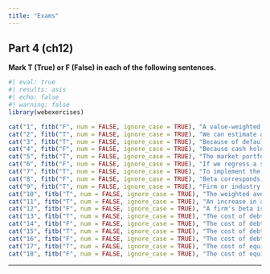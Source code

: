 ```yaml
---
title: "Exams"
---
```


## Part 4 (ch12)

**Mark T (True) or F (False) in each of the following sentences.**

::: {.webex-check .webex-box}

```r
#| eval: true
#| results: asis
#| echo: false
#| warning: false
library(webexercises)

cat("1", fitb("F", num = FALSE, ignore_case = TRUE), "A value-weighted portfolio is an equal-ownership portfolio.", "\n\n")
cat("2", fitb("T", num = FALSE, ignore_case = TRUE), "We can estimate a project’s cost of capital based on the asset or unlevered cost of capital of comparable firms in the same line of business.", "\n\n")
cat("3", fitb("T", num = FALSE, ignore_case = TRUE), "Because of default risk, the debt cost of capital, which is its expected return to investors, is less than its yield to maturity, which is its promised return.", "\n\n")
cat("4", fitb("F", num = FALSE, ignore_case = TRUE), "Because cash holdings will reduce a firm’s equity beta, when unlevering betas we can use the firm’s net debt, which is debt plus excess cash.", "\n\n")
cat("5", fitb("T", num = FALSE, ignore_case = TRUE), "The market portfolio is a value-weighted portfolio of all securities traded in the market. According to the CAPM, the market portfolio is efficient.", "\n\n")
cat("6", fitb("F", num = FALSE, ignore_case = TRUE), "If we regress a stock’s excess returns against the market’s excess returns, the intercept is the stock’s beta.", "\n\n")
cat("7", fitb("T", num = FALSE, ignore_case = TRUE), "To implement the CAPM, we must (a) construct the market portfolio, and determine its expected excess return over the risk-free interest rate, and (b) estimate the stock’s beta, or sensitivity to the market portfolio.", "\n\n")
cat("8", fitb("F", num = FALSE, ignore_case = TRUE), "Beta corresponds to the slope of the best fitting line in the plot of a security’s excess returns versus the market’s standard deviation.", "\n\n")
cat("9", fitb("T", num = FALSE, ignore_case = TRUE), "Firm or industry asset betas reflect the market risk of the average project in that firm or industry while individual projects may be more or less sensitive to the overall market.", "\n\n")
cat("10", fitb("T", num = FALSE, ignore_case = TRUE), "The weighted average cost of capital (WACC) is the discount rate used in capital budgeting to calculate the present value of cash flows arising from a project.", "\n\n")
cat("11", fitb("T", num = FALSE, ignore_case = TRUE), "An increase in a project’s systematic risk will lead to an increase in its required rate of return according to the CAPM.", "\n\n")
cat("12", fitb("F", num = FALSE, ignore_case = TRUE), "A firm's beta is independent of its capital structure.", "\n\n")
cat("13", fitb("T", num = FALSE, ignore_case = TRUE), "The cost of debt is the effective rate that a company pays on its borrowed funds, including interest and other fees.", "\n\n")
cat("14", fitb("F", num = FALSE, ignore_case = TRUE), "The cost of debt is always higher than the cost of equity for a company.", "\n\n")
cat("15", fitb("T", num = FALSE, ignore_case = TRUE), "The cost of debt can be calculated using the yield to maturity (YTM) on the company's existing debt.", "\n\n")
cat("16", fitb("F", num = FALSE, ignore_case = TRUE), "The cost of debt is the same for all companies within the same industry regardless of their financial health or creditworthiness.", "\n\n")
cat("17", fitb("T", num = FALSE, ignore_case = TRUE), "The cost of equity is the return required by equity investors for their investment in a company.", "\n\n")
cat("18", fitb("F", num = FALSE, ignore_case = TRUE), "The cost of equity is solely determined by the company's dividend yield and growth rate.", "\n\n")

```

:::


___

<script src="https://giscus.app/client.js"
        data-repo="henriquecastror/EF_permanent"
        data-repo-id="R_kgDOLMIejg"
        data-category="General"
        data-category-id="DIC_kwDOLMIejs4Cc1yS"
        data-mapping="number"
        data-term="7"
        data-reactions-enabled="1"
        data-emit-metadata="0"
        data-input-position="bottom"
        data-theme="light"
        data-lang="en"
        crossorigin="anonymous"
        async>
</script>

